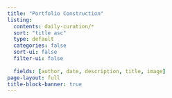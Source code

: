 ```yaml
---
title: "Portfolio Construction"
listing:
  contents: daily-curation/*
  sort: "title asc"
  type: default
  categories: false
  sort-ui: false
  filter-ui: false
  
  fields: [author, date, description, title, image]
page-layout: full
title-block-banner: true
---
```



::: {#sample-listings}
:::